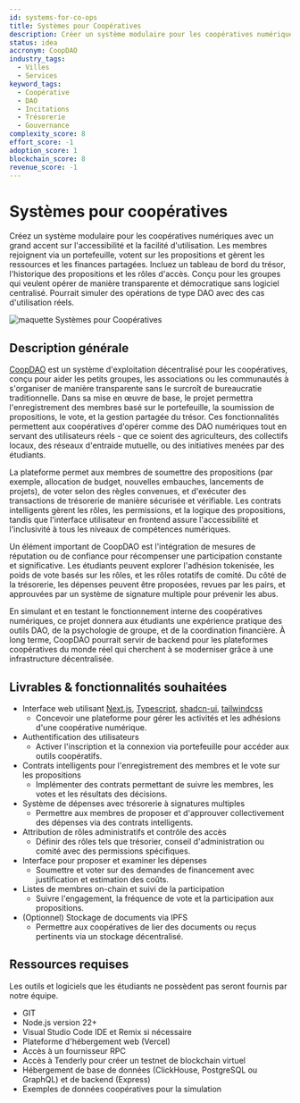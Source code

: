 ```yaml
---
id: systems-for-co-ops
title: Systèmes pour Coopératives
description: Créer un système modulaire pour les coopératives numériques avec un grand accent sur l'accessibilité et la facilité d'utilisation. Les membres rejoignent via un portefeuille, votent sur les propositions et gèrent les ressources et les finances partagées. Inclure un tableau de bord du trésor, l'historique des propositions et les rôles d'accès. Conçu pour les groupes qui veulent opérer de manière transparente et démocratique sans logiciel centralisé. Pourrait simuler des opérations comme DAO avec des cas d'utilisation réels.
status: idea
accronym: CoopDAO
industry_tags:
  - Villes
  - Services
keyword_tags:
  - Coopérative
  - DAO
  - Incitations
  - Trésorerie
  - Gouvernance
complexity_score: 8
effort_score: -1
adoption_score: 1
blockchain_score: 8
revenue_score: -1
---
```



# Systèmes pour coopératives

Créez un système modulaire pour les coopératives numériques avec un grand accent sur l'accessibilité et la facilité d'utilisation. Les membres rejoignent via un portefeuille, votent sur les propositions et gèrent les ressources et les finances partagées. Incluez un tableau de bord du trésor, l'historique des propositions et les rôles d'accès. Conçu pour les groupes qui veulent opérer de manière transparente et démocratique sans logiciel centralisé. Pourrait simuler des opérations de type DAO avec des cas d'utilisation réels.

![maquette Systèmes pour Coopératives](/images/project/systems-for-co-ops.jpg)

## Description générale

[CoopDAO](https://coopdao.monark.io) est un système d'exploitation décentralisé pour les coopératives, conçu pour aider les petits groupes, les associations ou les communautés à s'organiser de manière transparente sans le surcroît de bureaucratie traditionnelle. Dans sa mise en œuvre de base, le projet permettra l'enregistrement des membres basé sur le portefeuille, la soumission de propositions, le vote, et la gestion partagée du trésor. Ces fonctionnalités permettent aux coopératives d'opérer comme des DAO numériques tout en servant des utilisateurs réels - que ce soient des agriculteurs, des collectifs locaux, des réseaux d'entraide mutuelle, ou des initiatives menées par des étudiants.

La plateforme permet aux membres de soumettre des propositions (par exemple, allocation de budget, nouvelles embauches, lancements de projets), de voter selon des règles convenues, et d'exécuter des transactions de trésorerie de manière sécurisée et vérifiable. Les contrats intelligents gèrent les rôles, les permissions, et la logique des propositions, tandis que l'interface utilisateur en frontend assure l'accessibilité et l'inclusivité à tous les niveaux de compétences numériques.

Un élément important de CoopDAO est l'intégration de mesures de réputation ou de confiance pour récompenser une participation constante et significative. Les étudiants peuvent explorer l'adhésion tokenisée, les poids de vote basés sur les rôles, et les rôles rotatifs de comité. Du côté de la trésorerie, les dépenses peuvent être proposées, revues par les pairs, et approuvées par un système de signature multiple pour prévenir les abus.

En simulant et en testant le fonctionnement interne des coopératives numériques, ce projet donnera aux étudiants une expérience pratique des outils DAO, de la psychologie de groupe, et de la coordination financière. À long terme, CoopDAO pourrait servir de backend pour les plateformes coopératives du monde réel qui cherchent à se moderniser grâce à une infrastructure décentralisée.

## Livrables & fonctionnalités souhaitées

- Interface web utilisant [Next.js](https://nextjs.org/), [Typescript](https://www.typescriptlang.org/), [shadcn-ui](https://ui.shadcn.com/), [tailwindcss](https://tailwindcss.com/)  
   - Concevoir une plateforme pour gérer les activités et les adhésions d'une coopérative numérique.
- Authentification des utilisateurs  
   - Activer l'inscription et la connexion via portefeuille pour accéder aux outils coopératifs.
- Contrats intelligents pour l'enregistrement des membres et le vote sur les propositions  
   - Implémenter des contrats permettant de suivre les membres, les votes et les résultats des décisions.
- Système de dépenses avec trésorerie à signatures multiples  
   - Permettre aux membres de proposer et d'approuver collectivement des dépenses via des contrats intelligents.
- Attribution de rôles administratifs et contrôle des accès  
   - Définir des rôles tels que trésorier, conseil d'administration ou comité avec des permissions spécifiques.
- Interface pour proposer et examiner les dépenses  
   - Soumettre et voter sur des demandes de financement avec justification et estimation des coûts.
- Listes de membres on-chain et suivi de la participation  
   - Suivre l'engagement, la fréquence de vote et la participation aux propositions.
- (Optionnel) Stockage de documents via IPFS  
   - Permettre aux coopératives de lier des documents ou reçus pertinents via un stockage décentralisé.

## Ressources requises

Les outils et logiciels que les étudiants ne possèdent pas seront fournis par notre équipe.

- GIT
- Node.js version 22+
- Visual Studio Code IDE et Remix si nécessaire
- Plateforme d'hébergement web (Vercel)
- Accès à un fournisseur RPC
- Accès à Tenderly pour créer un testnet de blockchain virtuel
- Hébergement de base de données (ClickHouse, PostgreSQL ou GraphQL) et de backend (Express)
- Exemples de données coopératives pour la simulation

